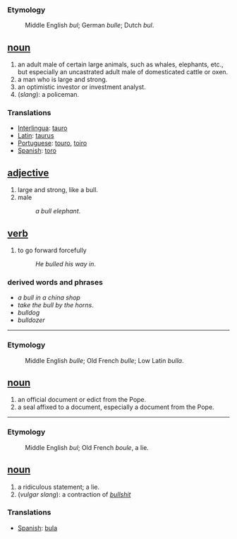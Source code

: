 ===Etymology===
:Middle English ''bul''; German ''bulle''; Dutch ''bul''.

== [[noun]] ==
#an adult male of certain large animals, such as whales, elephants, etc., but especially an uncastrated adult male of domesticated cattle or oxen.
#a man who is large and strong.
#an optimistic investor or investment analyst.
#(''slang''): a policeman.

=== Translations ===
*[[Interlingua]]: [[tauro]]
*[[Latin]]: [[taurus]]
*[[Portuguese]]: [[touro]], [[toiro]]
*[[Spanish]]: [[toro]]

== [[adjective]] ==
#large and strong, like a bull.
#male
#:''a bull elephant''.

== [[verb]] ==
#to go forward forcefully
#:''He bulled his way in''.

===derived words and phrases===
*''a bull in a china shop''
*''take the bull by the horns''.
*''bulldog''
*''bulldozer''

----

===Etymology===
:Middle English ''bulle''; Old French ''bulle''; Low Latin ''bulla''.

== [[noun]] ==
#an official document or edict from the Pope.
#a seal affixed to a document, especially a document from the Pope.

----

===Etymology===
:Middle English ''bul''; Old French ''boule'', a lie.

== [[noun]] ==
#a ridiculous statement; a lie.
#(''vulgar slang''): a contraction of ''[[bullshit]]''

=== Translations ===
*[[Spanish]]: [[bula]]